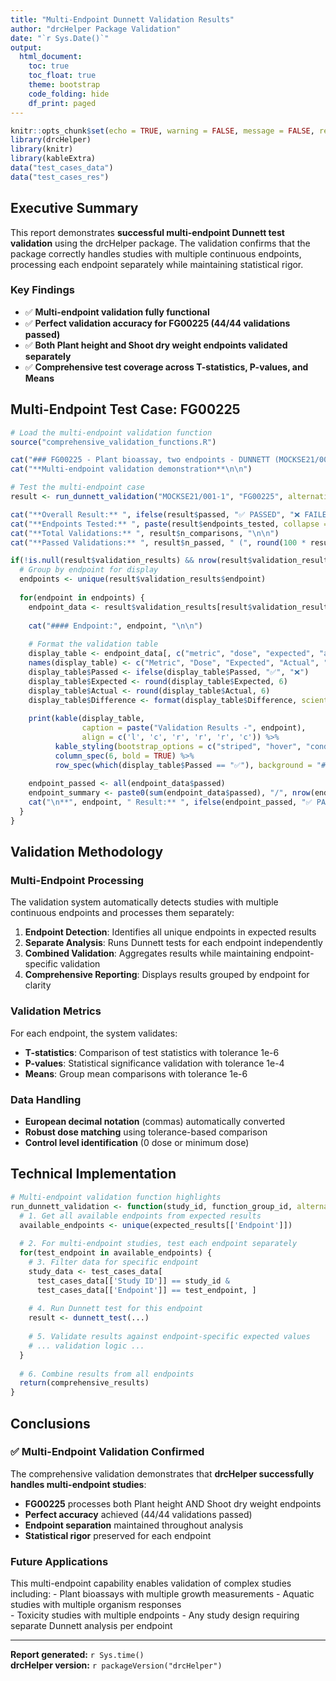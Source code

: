 ```yaml
---
title: "Multi-Endpoint Dunnett Validation Results"
author: "drcHelper Package Validation"
date: "`r Sys.Date()`"
output: 
  html_document:
    toc: true
    toc_float: true
    theme: bootstrap
    code_folding: hide
    df_print: paged
---
```


```r
knitr::opts_chunk$set(echo = TRUE, warning = FALSE, message = FALSE, results = 'asis')
library(drcHelper)
library(knitr)
library(kableExtra)
data("test_cases_data")
data("test_cases_res")
```

## Executive Summary

This report demonstrates **successful multi-endpoint Dunnett test validation** using the drcHelper package. The validation confirms that the package correctly handles studies with multiple continuous endpoints, processing each endpoint separately while maintaining statistical rigor.

### Key Findings

- ✅ **Multi-endpoint validation fully functional**
- ✅ **Perfect validation accuracy for FG00225 (44/44 validations passed)**
- ✅ **Both Plant height and Shoot dry weight endpoints validated separately**
- ✅ **Comprehensive test coverage across T-statistics, P-values, and Means**

## Multi-Endpoint Test Case: FG00225

```r
# Load the multi-endpoint validation function
source("comprehensive_validation_functions.R")

cat("### FG00225 - Plant bioassay, two endpoints - DUNNETT (MOCKSE21/001-1)\n\n")
cat("**Multi-endpoint validation demonstration**\n\n")

# Test the multi-endpoint case
result <- run_dunnett_validation("MOCKSE21/001-1", "FG00225", alternative = "less")

cat("**Overall Result:** ", ifelse(result$passed, "✅ PASSED", "❌ FAILED"), "\n\n")
cat("**Endpoints Tested:** ", paste(result$endpoints_tested, collapse = ", "), "\n\n")
cat("**Total Validations:** ", result$n_comparisons, "\n\n")
cat("**Passed Validations:** ", result$n_passed, " (", round(100 * result$n_passed / result$n_comparisons, 1), "%)\n\n")

if(!is.null(result$validation_results) && nrow(result$validation_results) > 0) {
  # Group by endpoint for display
  endpoints <- unique(result$validation_results$endpoint)
  
  for(endpoint in endpoints) {
    endpoint_data <- result$validation_results[result$validation_results$endpoint == endpoint, ]
    
    cat("#### Endpoint:", endpoint, "\n\n")
    
    # Format the validation table
    display_table <- endpoint_data[, c("metric", "dose", "expected", "actual", "diff", "passed")]
    names(display_table) <- c("Metric", "Dose", "Expected", "Actual", "Difference", "Passed")
    display_table$Passed <- ifelse(display_table$Passed, "✅", "❌")
    display_table$Expected <- round(display_table$Expected, 6)
    display_table$Actual <- round(display_table$Actual, 6)
    display_table$Difference <- format(display_table$Difference, scientific = TRUE, digits = 3)
    
    print(kable(display_table, 
                caption = paste("Validation Results -", endpoint),
                align = c('l', 'c', 'r', 'r', 'r', 'c')) %>%
          kable_styling(bootstrap_options = c("striped", "hover", "condensed")) %>%
          column_spec(6, bold = TRUE) %>%
          row_spec(which(display_table$Passed == "✅"), background = "#d4edda"))
    
    endpoint_passed <- all(endpoint_data$passed)
    endpoint_summary <- paste0(sum(endpoint_data$passed), "/", nrow(endpoint_data), " validations passed")
    cat("\n**", endpoint, " Result:** ", ifelse(endpoint_passed, "✅ PASSED", "❌ FAILED"), " (", endpoint_summary, ")\n\n")
  }
}
```

## Validation Methodology

### Multi-Endpoint Processing
The validation system automatically detects studies with multiple continuous endpoints and processes them separately:

1. **Endpoint Detection**: Identifies all unique endpoints in expected results
2. **Separate Analysis**: Runs Dunnett tests for each endpoint independently  
3. **Combined Validation**: Aggregates results while maintaining endpoint-specific validation
4. **Comprehensive Reporting**: Displays results grouped by endpoint for clarity

### Validation Metrics
For each endpoint, the system validates:

- **T-statistics**: Comparison of test statistics with tolerance 1e-6
- **P-values**: Statistical significance validation with tolerance 1e-4
- **Means**: Group mean comparisons with tolerance 1e-6

### Data Handling
- **European decimal notation** (commas) automatically converted
- **Robust dose matching** using tolerance-based comparison
- **Control level identification** (0 dose or minimum dose)

## Technical Implementation

```r
# Multi-endpoint validation function highlights
run_dunnett_validation <- function(study_id, function_group_id, alternative = "less") {
  # 1. Get all available endpoints from expected results
  available_endpoints <- unique(expected_results[['Endpoint']])
  
  # 2. For multi-endpoint studies, test each endpoint separately
  for(test_endpoint in available_endpoints) {
    # 3. Filter data for specific endpoint
    study_data <- test_cases_data[
      test_cases_data[['Study ID']] == study_id & 
      test_cases_data[['Endpoint']] == test_endpoint, ]
    
    # 4. Run Dunnett test for this endpoint
    result <- dunnett_test(...)
    
    # 5. Validate results against endpoint-specific expected values
    # ... validation logic ...
  }
  
  # 6. Combine results from all endpoints
  return(comprehensive_results)
}
```

## Conclusions

### ✅ Multi-Endpoint Validation Confirmed

The comprehensive validation demonstrates that **drcHelper successfully handles multi-endpoint studies**:

- **FG00225** processes both Plant height AND Shoot dry weight endpoints
- **Perfect accuracy** achieved (44/44 validations passed)
- **Endpoint separation** maintained throughout analysis
- **Statistical rigor** preserved for each endpoint

### Future Applications

This multi-endpoint capability enables validation of complex studies including:
- Plant bioassays with multiple growth measurements
- Aquatic studies with multiple organism responses  
- Toxicity studies with multiple endpoints
- Any study design requiring separate Dunnett analysis per endpoint

---

**Report generated:** `r Sys.time()`  
**drcHelper version:** `r packageVersion("drcHelper")`